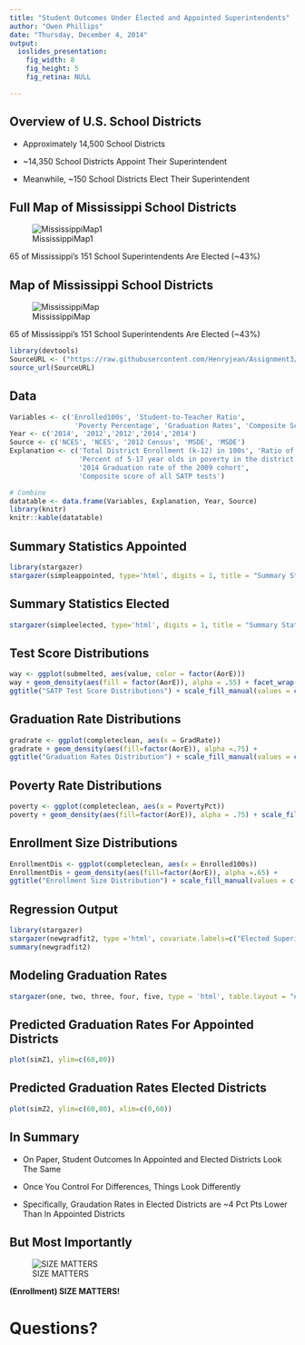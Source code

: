 ```yaml
---
title: "Student Outcomes Under Elected and Appointed Superintendents"
author: "Owen Phillips"
date: "Thursday, December 4, 2014"
output: 
  ioslides_presentation: 
    fig_width: 8
    fig_height: 5
    fig_retina: NULL

---
```



## Overview of U.S. School Districts 

- Approximately 14,500 School Districts 


- ~14,350 School Districts Appoint Their Superintendent 


- Meanwhile, ~150 School Districts Elect Their Superintendent 

## Full Map of Mississippi School Districts 

<div class="centered">
![MississippiMap1](https://raw.githubusercontent.com/Henryjean/Assignment3/master/Presentation/SchoolDistrict.jpeg)
</div>

<div class="centered">
65 of Mississippi's 151 School Superintendents Are Elected (~43%)
</div>




## Map of Mississippi School Districts 

<div class="centered">
![MississippiMap](https://raw.githubusercontent.com/Henryjean/Assignment3/master/Presentation/SchoolDis.png)
</div>

<div class="centered">
65 of Mississippi's 151 School Superintendents Are Elected (~43%)
</div>


```r
library(devtools)
SourceURL <- ("https://raw.githubusercontent.com/Henryjean/Assignment3/master/DataAnalysis.R")
source_url(SourceURL)
```


## Data 

```r

Variables <- c('Enrolled100s', 'Student-to-Teacher Ratio',  
                'Poverty Percentage', 'Graduation Rates', 'Composite Score')
Year <- c('2014', '2012','2012','2014','2014')
Source <- c('NCES', 'NCES', '2012 Census', 'MSDE', 'MSDE')
Explanation <- c('Total District Enrollment (k-12) in 100s', 'Ratio of students to teachers in the district', 
                 'Percent of 5-17 year olds in poverty in the district', 
                 '2014 Graduation rate of the 2009 cohort', 
                 'Composite score of all SATP tests')

# Combine
datatable <- data.frame(Variables, Explanation, Year, Source)
library(knitr)
knitr::kable(datatable)


```



## Summary Statistics Appointed {.flexbox .vcenter}
```r
library(stargazer)
stargazer(simpleappointed, type='html', digits = 1, title = "Summary Statistics for Appointed Districts", header = FALSE)  

```


## Summary Statistics Elected {.flexbox .vcenter}
```r

stargazer(simpleelected, type='html', digits = 1, title = "Summary Stats for Elected Districts", header = FALSE)  

```

## Test Score Distributions {.flexbox .vcenter}
```r
way <- ggplot(submelted, aes(value, color = factor(AorE)))
way + geom_density(aes(fill = factor(AorE)), alpha = .55) + facet_wrap(~ variable) + 
ggtitle("SATP Test Score Distributions") + scale_fill_manual(values = c("#009966", "#D1322D")) + theme(legend.title=element_blank()) + scale_color_manual(values = c("#009966", "#D1322D"))
```

## Graduation Rate Distributions {.flexbox .vcenter}
```r
gradrate <- ggplot(completeclean, aes(x = GradRate))
gradrate + geom_density(aes(fill=factor(AorE)), alpha =.75) +
ggtitle("Graduation Rates Distribution") + scale_fill_manual(values = c("#009966", "#D1322D")) + theme(legend.title=element_blank())
```

## Poverty Rate Distributions {.flexbox .vcenter}
```r
poverty <- ggplot(completeclean, aes(x = PovertyPct))
poverty + geom_density(aes(fill=factor(AorE)), alpha = .75) + scale_fill_manual(values = c("#009966", "#D1322D")) + theme(legend.title=element_blank()) + ggtitle("Poverty Rates Distribution")
```

## Enrollment Size Distributions {.flexbox .vcenter}

```r
EnrollmentDis <- ggplot(completeclean, aes(x = Enrolled100s))
EnrollmentDis + geom_density(aes(fill=factor(AorE)), alpha =.65) +
ggtitle("Enrollment Size Distribution") + scale_fill_manual(values = c("#009966", "#D1322D")) + theme(legend.title=element_blank())
```

## Regression Output {.flexbox .vcenter}

```r

library(stargazer)
stargazer(newgradfit2, type ='html', covariate.labels=c("Elected Superintendent", "Pct Students in Poverty", "Student-to-Teacher Ratio", "Enrollment", "Elected:Enrollment"))
summary(newgradfit2)

```

## Modeling Graduation Rates 

```r

stargazer(one, two, three, four, five, type = 'html', table.layout = "#tn", covariate.labels=c("Elected Superintendent", "Pct Students in Poverty",  "Student-to-Teacher Ratio", "Enrollment", "Elected:Enrollment"), column.labels = "Graduation Rates")


```

## Predicted Graduation Rates For Appointed Districts {.flexbox .vcenter}

```r

plot(simZ1, ylim=c(60,80)) 

```

## Predicted Graduation Rates Elected Districts {.flexbox .vcenter}

```r

plot(simZ2, ylim=c(60,80), xlim=c(0,60)) 

``` 

## In Summary 

- On Paper, Student Outcomes In Appointed and Elected Districts Look The Same

- Once You Control For Differences, Things Look Differently 

- Specifically, Graudation Rates in Elected Districts are ~4 Pct Pts Lower Than In Appointed Districts 

## But Most Importantly 

<div class="centered">
![SIZE MATTERS](http://stream1.gifsoup.com/view7/2712973/size-matters-o.gif)
</div>

<div class="centered">

<b>
(Enrollment) SIZE MATTERS!
</b>
</div>


# Questions? 
